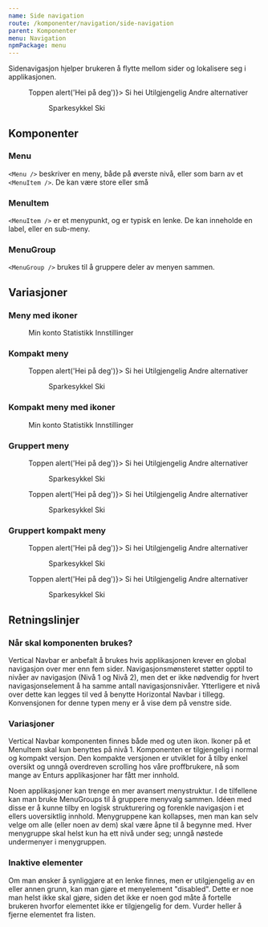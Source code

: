 ```yaml
---
name: Side navigation
route: /komponenter/navigation/side-navigation
parent: Komponenter
menu: Navigation
npmPackage: menu
---
```



<PageHeader>
  Sidenavigasjon hjelper brukeren å flytte mellom sider og lokalisere seg i
  applikasjonen.
</PageHeader>

<Playground hideContrastOption={true}>
  <Menu>
    <MenuItem href="#menyer">Toppen</MenuItem>
    <MenuItem as="button" type="button" onClick={() => alert('Hei på deg')}>
      Si hei
    </MenuItem>
    <MenuItem disabled={true}>Utilgjengelig</MenuItem>
    <MenuItem>
      Andre alternativer
      <Menu>
        <MenuItem active={true} href="#">
          Sparkesykkel
        </MenuItem>
        <MenuItem disabled={true}>Ski</MenuItem>
      </Menu>
    </MenuItem>
  </Menu>
</Playground>

## Komponenter

### Menu

<ImportStatement imports="Menu" />
<Props of={Menu} />

`<Menu />` beskriver en meny, både på øverste nivå, eller som barn av et `<MenuItem />`. De kan være store eller små

### MenuItem

<ImportStatement imports="MenuItem" />
<Props of={MenuItem} />

`<MenuItem />` er et menypunkt, og er typisk en lenke. De kan inneholde en label, eller en sub-meny.

### MenuGroup

<ImportStatement imports="MenuGroup" />
<Props of={MenuGroup} />

`<MenuGroup />` brukes til å gruppere deler av menyen sammen.

## Variasjoner

### Meny med ikoner

<Playground hideContrastOption={true}>
  <Menu>
    <MenuItem active={true} href="#">
      <UserIcon /> Min konto
    </MenuItem>
    <MenuItem disabled={true}>
      <StatsIcon /> Statistikk
    </MenuItem>
    <MenuItem href="#">
      <SettingsIcon /> Innstillinger
    </MenuItem>
  </Menu>
</Playground>

### Kompakt meny

<Playground hideContrastOption={true}>
  <Menu size="small">
    <MenuItem href="#menyer" active={true}>
      Toppen
    </MenuItem>
    <MenuItem as="button" type="button" onClick={() => alert('Hei på deg')}>
      Si hei
    </MenuItem>
    <MenuItem disabled={true}>Utilgjengelig</MenuItem>
    <MenuItem>
      Andre alternativer
      <Menu size="small">
        <MenuItem href="#">Sparkesykkel</MenuItem>
        <MenuItem disabled={true}>Ski</MenuItem>
      </Menu>
    </MenuItem>
  </Menu>
</Playground>

### Kompakt meny med ikoner

<Playground hideContrastOption={true}>
  <Menu size="small">
    <MenuItem active={true} href="#">
      <UserIcon /> Min konto
    </MenuItem>
    <MenuItem disabled={true}>
      <StatsIcon /> Statistikk
    </MenuItem>
    <MenuItem href="#">
      <SettingsIcon /> Innstillinger
    </MenuItem>
  </Menu>
</Playground>

### Gruppert meny

<Playground hideContrastOption={true}>
  <MenuGroup title="En gruppe">
    <Menu>
      <MenuItem href="#menyer" active={true}>
        Toppen
      </MenuItem>
      <MenuItem as="button" type="button" onClick={() => alert('Hei på deg')}>
        Si hei
      </MenuItem>
      <MenuItem disabled={true}>Utilgjengelig</MenuItem>
      <MenuItem>
        Andre alternativer
        <Menu>
          <MenuItem href="#">Sparkesykkel</MenuItem>
          <MenuItem disabled={true}>Ski</MenuItem>
        </Menu>
      </MenuItem>
    </Menu>
  </MenuGroup>
  <MenuGroup title="Enda en gruppe">
    <Menu>
      <MenuItem href="#menyer" active={true}>
        Toppen
      </MenuItem>
      <MenuItem as="button" type="button" onClick={() => alert('Hei på deg')}>
        Si hei
      </MenuItem>
      <MenuItem disabled={true}>Utilgjengelig</MenuItem>
      <MenuItem>
        Andre alternativer
        <Menu>
          <MenuItem href="#">Sparkesykkel</MenuItem>
          <MenuItem disabled={true}>Ski</MenuItem>
        </Menu>
      </MenuItem>
    </Menu>
  </MenuGroup>
</Playground>

### Gruppert kompakt meny

<Playground hideContrastOption={true}>
  <MenuGroup title="En gruppe" defaultOpen={true}>
    <Menu size="small">
      <MenuItem href="#menyer" active={true}>
        Toppen
      </MenuItem>
      <MenuItem as="button" type="button" onClick={() => alert('Hei på deg')}>
        Si hei
      </MenuItem>
      <MenuItem disabled={true}>Utilgjengelig</MenuItem>
      <MenuItem>
        Andre alternativer
        <Menu size="small">
          <MenuItem href="#">Sparkesykkel</MenuItem>
          <MenuItem disabled={true}>Ski</MenuItem>
        </Menu>
      </MenuItem>
    </Menu>
  </MenuGroup>
  <MenuGroup title="Enda en gruppe" defaultOpen={true}>
    <Menu size="small">
      <MenuItem href="#menyer" active={true}>
        Toppen
      </MenuItem>
      <MenuItem as="button" type="button" onClick={() => alert('Hei på deg')}>
        Si hei
      </MenuItem>
      <MenuItem disabled={true}>Utilgjengelig</MenuItem>
      <MenuItem>
        Andre alternativer
        <Menu size="small">
          <MenuItem href="#">Sparkesykkel</MenuItem>
          <MenuItem disabled={true}>Ski</MenuItem>
        </Menu>
      </MenuItem>
    </Menu>
  </MenuGroup>
</Playground>

## Retningslinjer

### Når skal komponenten brukes?

Vertical Navbar er anbefalt å brukes hvis applikasjonen krever en global navigasjon over mer enn fem sider. Navigasjonsmønsteret støtter opptil to nivåer av navigasjon (Nivå 1 og Nivå 2), men det er ikke nødvendig for hvert navigasjonselement å ha samme antall navigasjonsnivåer. Ytterligere et nivå over dette kan legges til ved å benytte Horizontal Navbar i tillegg. Konvensjonen for denne typen meny er å vise dem på venstre side.

### Variasjoner

Vertical Navbar komponenten finnes både med og uten ikon. Ikoner på et MenuItem skal kun benyttes på nivå 1. Komponenten er tilgjengelig i normal og kompakt versjon. Den kompakte versjonen er utviklet for å tilby enkel oversikt og unngå overdreven scrolling hos våre proffbrukere, nå som mange av Enturs applikasjoner har fått mer innhold.

Noen applikasjoner kan trenge en mer avansert menystruktur. I de tilfellene kan man bruke MenuGroups til å gruppere menyvalg sammen. Idéen med disse er å kunne tilby en logisk strukturering og forenkle navigasjon i et ellers uoversiktlig innhold. Menygruppene kan kollapses, men man kan selv velge om alle (eller noen av dem) skal være åpne til å begynne med. Hver menygruppe skal helst kun ha ett nivå under seg; unngå nøstede undermenyer i menygruppen.

### Inaktive elementer

Om man ønsker å synliggjøre at en lenke finnes, men er utilgjengelig av en eller annen grunn, kan man gjøre et menyelement "disabled". Dette er noe man helst ikke skal gjøre, siden det ikke er noen god måte å fortelle brukeren hvorfor elementet ikke er tilgjengelig for dem. Vurder heller å fjerne elementet fra listen.
